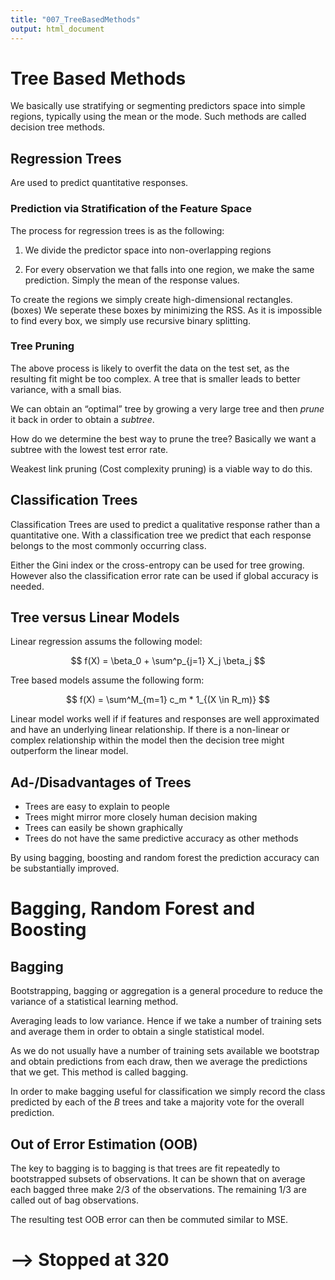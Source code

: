 ```yaml
---
title: "007_TreeBasedMethods"
output: html_document
---
```


# Tree Based Methods

We basically use stratifying or segmenting predictors space into simple regions, typically using the mean or the mode. Such methods are called decision tree methods. 

## Regression Trees

Are used to predict quantitative responses.

### Prediction via Stratification of the Feature Space

The process for regression trees is as the following:

1. We divide the predictor space into non-overlapping regions

2. For every observation we that falls into one region, we make the same prediction. Simply the mean of the response values.

To create the regions we simply create high-dimensional rectangles. (boxes) We seperate these boxes by minimizing the RSS. As it is impossible to find every box, we simply use recursive binary splitting. 

### Tree Pruning

The above process is likely to overfit the data on the test set, as the resulting fit might be too complex. A tree that is smaller leads to better variance, with a small bias. 

We can obtain an "optimal" tree by growing a very large tree and then *prune* it back in order to obtain a *subtree*. 

How do we determine the best way to prune the tree? Basically we want a subtree with the lowest test error rate. 

Weakest link pruning (Cost complexity pruning) is a viable way to do this. 

## Classification Trees

Classification Trees are used to predict a qualitative response rather than a quantitative one. With a classification tree we predict that each response belongs to the most commonly occurring class. 

Either the Gini index or the cross-entropy can be used for tree growing. However also the classification error rate can be used if global accuracy is needed. 

## Tree versus Linear Models

Linear regression assums the following model:

$$
f(X) = \beta_0 + \sum^p_{j=1} X_j \beta_j
$$

Tree based models assume the following form:

$$
f(X) = \sum^M_{m=1} c_m * 1_{(X \in R_m)}
$$

Linear model works well if if features and responses are well approximated and have an underlying linear relationship. If there is a non-linear or complex relationship within the model then the decision tree might outperform the linear model. 

## Ad-/Disadvantages of Trees

* Trees are easy to explain to people
* Trees might mirror more closely human decision making
* Trees can easily be shown graphically
* Trees do not have the same predictive accuracy as other methods

By using bagging, boosting and random forest the prediction accuracy can be substantially improved.

# Bagging, Random Forest and Boosting

## Bagging

Bootstrapping, bagging or aggregation is a general procedure to reduce the variance of a statistical learning method. 

Averaging leads to low variance. Hence if we take a number of training sets and average them in order to obtain a single statistical model.

As we do not usually have a number of training sets available we bootstrap and obtain predictions from each draw, then we average the predictions that we get. This method is called bagging. 

In order to make bagging useful for classification we simply record the class predicted by each of the $B$ trees and take a majority vote for the overall prediction. 

## Out of Error Estimation (OOB)

The key to bagging is to bagging is that trees are fit repeatedly to bootstrapped subsets of observations. It can be shown that on average each bagged three make 2/3 of the observations. The remaining 1/3 are called out of bag observations. 

The resulting test OOB error can then be commuted similar to MSE. 








# --> Stopped at 320